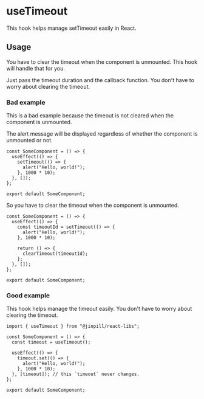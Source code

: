 
<Meta title="Hooks/useTimeout" />
<Styles />

# useTimeout

This hook helps manage setTimeout easily in React.

## Usage

You have to clear the timeout when the component is unmounted. This hook will handle that for you.

Just pass the timeout duration and the callback function. You don't have to worry about clearing the timeout.

### Bad example

This is a bad example because the timeout is not cleared when the component is unmounted.

The alert message will be displayed regardless of whether the component is unmounted or not.

```tsx
const SomeComponent = () => {
  useEffect(() => {
    setTimeout(() => {
      alert("Hello, world!");
    }, 1000 * 10);
  }, []);
};

export default SomeComponent;
```

So you have to clear the timeout when the component is unmounted.

```tsx
const SomeComponent = () => {
  useEffect(() => {
    const timeoutId = setTimeout(() => {
      alert("Hello, world!");
    }, 1000 * 10);

    return () => {
      clearTimeout(timeoutId);
    };
  }, []);
};

export default SomeComponent;
```

### Good example

This hook helps manage the timeout easily. You don't have to worry about clearing the timeout.

```tsx
import { useTimeout } from "@jinpill/react-libs";

const SomeComponent = () => {
  const timeout = useTimeout();

  useEffect(() => {
    timeout.set(() => {
      alert("Hello, world!");
    }, 1000 * 10);
  }, [timeout]); // this `timeout` never changes.
};

export default SomeComponent;
```
